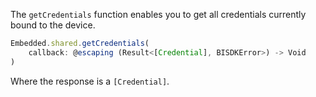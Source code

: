 The `getCredentials` function enables you to get all credentials currently bound to the device.

```javascript
Embedded.shared.getCredentials(
    callback: @escaping (Result<[Credential], BISDKError>) -> Void
)
```

Where the response is a `[Credential]`.
